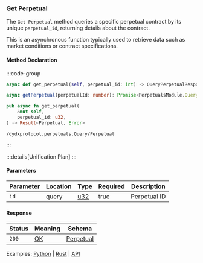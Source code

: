 ### Get Perpetual

The `Get Perpetual` method queries a specific perpetual contract by its unique `perpetual_id`, returning details about the contract.

This is an asynchronous function typically used to retrieve data such as market conditions or contract specifications.

#### Method Declaration

:::code-group

```python [Python]
async def get_perpetual(self, perpetual_id: int) -> QueryPerpetualResponse
```

```typescript [TypeScript]
async getPerpetual(perpetualId: number): Promise<PerpetualsModule.QueryPerpetualResponse>
```

```rust [Rust]
pub async fn get_perpetual(
    &mut self,
    perpetual_id: u32,
) -> Result<Perpetual, Error>
```

```url [API]
/dydxprotocol.perpetuals.Query/Perpetual
```

:::

:::details[Unification Plan]
:::

#### Parameters

| Parameter | Location | Type   |Required   |  Description  |
| --------- | -------- | ------ | --------- | ------------- |
| `id`      | query    | [u32]  |true       | Perpetual ID  |

#### Response

| Status | Meaning     | Schema         |
| ------ | ----------- | -------------  |
| `200`  | [OK]        | [Perpetual]    |

Examples: [Python] | [Rust] | [API]

[Python]: https://github.com/dydxprotocol/v4-clients/blob/3e8c7e1b960291b7ef273962d374d9934a5c4d33/v4-client-py-v2/examples/validator_get_example.py#L118
[Rust]: https://github.com/dydxprotocol/v4-clients/blob/3e8c7e1b960291b7ef273962d374d9934a5c4d33/v4-client-rs/client/examples/validator_get.rs#L83
[API]: https://test-dydx-rest.kingnodes.com/dydxprotocol/perpetuals/perpetual/1

[u32]: /types/u32
[OK]: /types/ok
[Perpetual]: /types/perpetual
